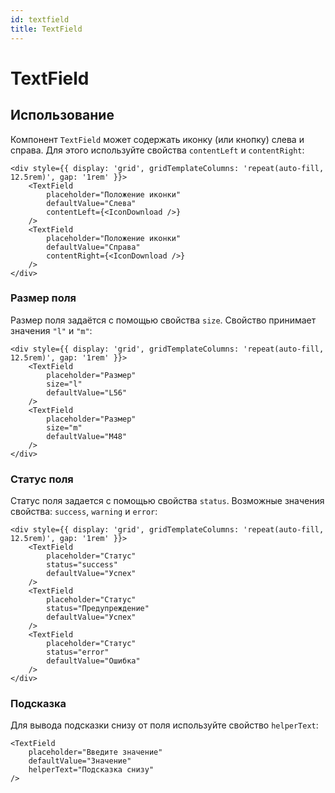 ```yaml
---
id: textfield
title: TextField
---
```



# TextField
<Description name="TextField" />
<PropsTable name="TextField" exclude={['$isFocused']} />

## Использование
Компонент `TextField` может содержать иконку (или кнопку) слева и справа.
Для этого используйте свойства `contentLeft` и `contentRight`:

```tsx
<div style={{ display: 'grid', gridTemplateColumns: 'repeat(auto-fill, 12.5rem)', gap: '1rem' }}>
    <TextField
        placeholder="Положение иконки"
        defaultValue="Слева"
        contentLeft={<IconDownload />}
    />
    <TextField
        placeholder="Положение иконки"
        defaultValue="Справа"
        contentRight={<IconDownload />}
    />
</div>
```

### Размер поля
Размер поля задаётся с помощью свойства `size`. Свойство принимает значения `"l"` и `"m"`:

```tsx
<div style={{ display: 'grid', gridTemplateColumns: 'repeat(auto-fill, 12.5rem)', gap: '1rem' }}>
    <TextField
        placeholder="Размер"
        size="l"
        defaultValue="L56"
    />
    <TextField
        placeholder="Размер"
        size="m"
        defaultValue="M48"
    />
</div>
```

### Статус поля
Статус поля задается с помощью свойства `status`. Возможные значения свойства: `success`, `warning` и `error`:

```tsx
<div style={{ display: 'grid', gridTemplateColumns: 'repeat(auto-fill, 12.5rem)', gap: '1rem' }}>
    <TextField
        placeholder="Статус"
        status="success"
        defaultValue="Успех"
    />
    <TextField
        placeholder="Статус"
        status="Предупреждение"
        defaultValue="Успех"
    />
    <TextField
        placeholder="Статус"
        status="error"
        defaultValue="Ошибка"
    />
</div>
```

### Подсказка
Для вывода подсказки снизу от поля используйте свойство `helperText`:

```tsx
<TextField
    placeholder="Введите значение"
    defaultValue="Значение"
    helperText="Подсказка снизу"
/>
```
